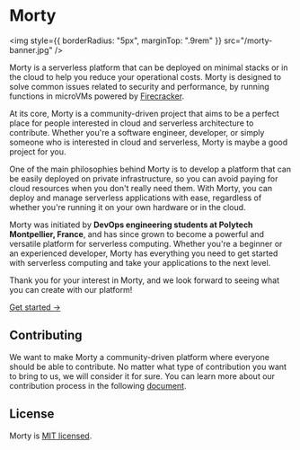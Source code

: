 # Morty

<img
  style={{ borderRadius: "5px", marginTop: ".9rem" }}
  src="/morty-banner.jpg"
/>

Morty is a serverless platform that can be deployed on minimal stacks or in the cloud to help you reduce your operational costs. Morty is designed to solve common issues related to security and performance, by running functions in microVMs powered by [Firecracker](https://firecracker-microvm.github.io/).

At its core, Morty is a community-driven project that aims to be a perfect place for people interested in cloud and serverless architecture to contribute. Whether you're a software engineer, developer, or simply someone who is interested in cloud and serverless, Morty is maybe a good project for you.

One of the main philosophies behind Morty is to develop a platform that can be easily deployed on private infrastructure, so you can avoid paying for cloud resources when you don't really need them. With Morty, you can deploy and manage serverless applications with ease, regardless of whether you're running it on your own hardware or in the cloud.

Morty was initiated by **DevOps engineering students at Polytech Montpellier, France**, and has since grown to become a powerful and versatile platform for serverless computing. Whether you're a beginner or an experienced developer, Morty has everything you need to get started with serverless computing and take your applications to the next level.

Thank you for your interest in Morty, and we look forward to seeing what you can create with our platform!

[Get started →](./docs/introduction.mdx)

## Contributing

We want to make Morty a community-driven platform where everyone should be able to contribute. No matter what type of contribution you want to bring to us, we will consider it for sure. You can learn more about our contribution process in the following [document](./docs/contribute).

## License

Morty is [MIT licensed](https://github.com/morty-faas/.github/blob/main/LICENSE).
